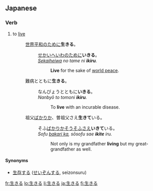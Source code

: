 ==Japanese==
{{ja-kanjitab|生}}
===Verb===
{{ja-verb|kk|tr=intrans|type=2|hira=いきる|rom=ikiru}}

# to [[live]]
#: [[世界平和]]のために'''生きる'''。
#:: [[せかいへいわ]]のために'''いきる'''。
#:: ''[[sekaiheiwa|Sekaiheiwa]] no tame ni '''ikiru'''.''
#::: '''Live''' for the sake of [[world peace]].
#: 難病とともに'''生きる'''。
#:: なんびょうとともに'''いきる'''。
#:: ''Nanbyō to tomoni '''ikiru'''.''
#::: To '''live''' with an incurable disease.
#: 祖父[[ばかりか]]、曽祖父さえ'''生きて'''いる。
#:: そふ[[ばかりか]]そうそふさえ'''いきて'''いる。
#:: ''Sofu [[bakari ka]], sōsofu sae '''ikite''' iru.''
#::: Not only is my grandfather '''living''' but my great-grandfather as well.

{{ja-ichi|生き|いき|iki}}
====Synonyms====
* [[生存する]] ([[せいぞんする]], seizonsuru)

[[fr:生きる]]
[[lo:生きる]]
[[li:生きる]]
[[ja:生きる]]
[[fi:生きる]]